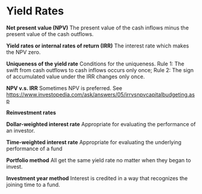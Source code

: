 # Yield Rates

**Net present value (NPV)** The present value of the cash inflows minus the present value of the cash outflows.

**Yield rates or internal rates of return (IRR)** The interest rate which makes the NPV zero.

**Uniqueness of the yield rate** Conditions for the uniqueness. Rule 1: The swift from cash outflows to cash inflows occurs only once; Rule 2: The sign of accumulated value under the IRR changes only once.

**NPV v.s. IRR** Sometimes NPV is preferred. See <https://www.investopedia.com/ask/answers/05/irrvsnpvcapitalbudgeting.asp>

**Reinvestment rates**

**Dollar-weighted interest rate** Appropriate for evaluating the performance of an investor.

**Time-weighted interest rate** Appropriate for evaluating the underlying performance of a fund

**Portfolio method** All get the same yield rate no matter when they began to invest.

**Investment year method**  Interest is credited in a way that recognizes the joining time to a fund.
